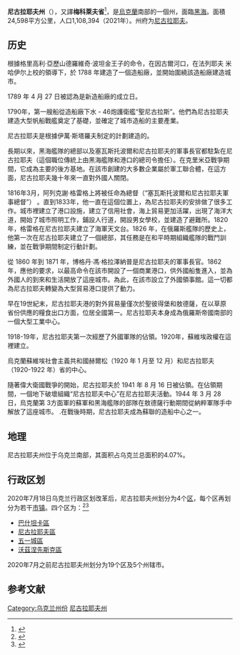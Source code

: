 {{Expand Ukrainian}}
{{NoteTA
|G1=地名
}}
{{Infobox settlement
| name                    =  尼古拉耶夫州
| native_name             = Миколаївська область
| native_name_lang        = uk
|settlement_type        = [[州_(烏克蘭)|州]]
| image_flag            = Flag of Mykolaiv Oblast.svg
| flag_size             = 115px
| image_shield          = Coat of Arms of Mykolaiv Oblast.svg
| shield_size           = 60px
| image_map             = Mykolaiv in Ukraine.svg

| subdivision_type        = 國家
| subdivision_name        = {{flag|Ukraine}}
| seat_type               = 州府
| seat                    = [[尼古拉耶夫_(尼古拉耶夫州)|尼古拉耶夫]] 

| governing_body        = {{link-uk|尼古拉耶夫州国家管理局|Миколаївська обласна державна адміністрація}}
| leader_title          = {{link-en|尼古拉耶夫州州長|Governor of Mykolaiv Oblast|州長}}
| leader_name           = [[維塔利·金|維塔利·金]]
| leader_title2         = {{link-en|尼古拉耶夫州拉达|Mykolaiv Oblast Council|州議會}}
| leader_name2          = 64席位
| leader_title3         = {{link-en|尼古拉耶夫州拉达|Mykolaiv Oblast Council|議會議長}}
| leader_name3          = {{link-uk|安娜·扎马济耶娃|Замазєєва Ганна Володимирівна}}

| area_rank             = 第14
| area_total_km2        = 24598
| population_as_of      = 2021
| population_rank       = 第18
| population            = {{decrease}} 1108394
| postal_code           = [[Ukrainian_postal_codes|54000-56999]]
| iso_code              = [[ISO_3166-2:UA|UA-48]]
| area_code             = [[Area_code#Ukraine|+380-51]]
| website               = [http://www.mykolayiv-oda.gov.ua www.mykolayiv-oda.gov.ua]<br />[http://www.kmu.gov.ua/control/en/publish/article?art_id=117132&cat_id=32596 www.kmu.gov.ua]
}}
'''尼古拉耶夫州'''（{{lang-uk|Миколаївська область|Mykolayivs'ka oblast'}}），又譯'''梅科萊夫省'''<ref>{{Cite web |title=梅科萊夫省(尼古拉耶夫省) - Mykolaivska Oblast (Nikolayev Oblast) |url=https://terms.naer.edu.tw/detail/3005701/?index=2 |access-date=2022-04-14 |work=terms.naer.edu.tw |archive-date=2022-05-04 |archive-url=https://web.archive.org/web/20220504020036/https://terms.naer.edu.tw/detail/3005701/?index=2 }}</ref>，是[[烏克蘭|烏克蘭]]南部的一個州，面臨[[黑海|黑海]]。面積24,598平方公里，人口1,108,394（2021年）。州府为[[尼古拉耶夫_(尼古拉耶夫州)|尼古拉耶夫]]。

== 历史 ==
根據格里高利·亞歷山德羅維奇·波坦金王子的命令，在因古爾河口，在法列耶夫 米哈伊尔上校的領導下，於 1788 年建造了一個造船廠，並開始圍繞該造船廠建造城市。

1789 年 4 月 27 日被認為是新造船廠的成立日。

1790年，第一艘船從造船廠下水 - 46炮護衛艦“聖尼古拉斯”。他們為尼古拉耶夫建造大型帆船戰艦奠定了基礎，並確定了城市造船的主要產業。

尼古拉耶夫是根據伊萬·斯塔羅夫制定的計劃建造的。

長期以來，黑海艦隊的總部以及塞瓦斯托波爾和尼古拉耶夫的軍事長官都駐紮在尼古拉耶夫（這個職位傳統上由黑海艦隊和港口的總司令擔任）。在克里米亞戰爭期間，它成為主要的後方基地。在該市創建的大多數企業屬於軍工聯合體，在這方面，尼古拉耶夫幾十年來一直對外國人關閉。

1816年3月，阿列克謝·格雷格上將被任命為總督（“塞瓦斯托波爾和尼古拉耶夫軍事總督”） 。直到1833年，他一直在這個位置上，為尼古拉耶夫的安排做了很多工作。城市裡建立了港口設施，建立了信用社會，海上貿易更加活躍，出現了海洋大道，開始了城市照明工作，鋪設人行道，開設男女學校，並建造了避難所。1820年，格雷格在尼古拉耶夫建立了海軍天文台。1826 年，在俄羅斯艦隊的歷史上，他第一次在尼古拉耶夫建立了一個總部，其任務是在和平時期組織艦隊的戰鬥訓練，並在戰爭期間制定行動計劃。

從 1860 年到 1871 年，博格丹·馮·格拉澤納普是尼古拉耶夫的軍事長官。1862年，應他的要求，以最高命令在該市開設了一個商業港口，供外國船隻進入，並為外國人的到來和生活開放了這座城市。為此，在該市設立了外國領事館。這一切都為尼古拉耶夫轉變為大型貿易港口提供了動力。

早在19世紀末，尼古拉耶夫港的對外貿易量僅次於聖彼得堡和敖德薩，在以草原省份供應的糧食出口方面，位居全國第一。尼古拉耶夫本身成為俄羅斯帝國南部的一個大型工業中心。

1918-19年，尼古拉耶夫第一次經歷了外國軍隊的佔領。1920年，蘇維埃政權在這裡建立。

烏克蘭蘇維埃社會主義共和國赫爾松（1920 年 1 月至 12 月）和尼古拉耶夫（1920-1922 年）省的中心。

隨著偉大衛國戰爭的開始，尼古拉耶夫於 1941 年 8 月 16 日被佔領。在佔領期間，一個地下破壞組織“尼古拉耶夫中心”在尼古拉耶夫活動。1944 年 3 月 28 日，烏克蘭第 3方面軍的蘇軍和黑海艦隊的部隊在敖德薩行動期間從納粹軍隊手中解放了這座城市。 .在戰後時期，尼古拉耶夫成為蘇聯的造船中心之一。

== 地理 ==
尼古拉耶夫州位于乌克兰南部，其面积占乌克兰总面积的4.07%。

== 行政区划 ==
{{Stack|[[File:Mykolaiv_Oblast_2020_subdivisions.jpg|thumb]]}}
2020年7月18日乌克兰行政区划改革后，尼古拉耶夫州划分为4个[[区_(乌克兰)|区]]，每个区再划分为若干[[烏克蘭市鎮|市镇]]。四个区为：<ref>{{Cite news|title=Про утворення та ліквідацію районів. Постанова Верховної Ради України № 807-ІХ.|url=http://www.golos.com.ua/article/333466|access-date=2020-10-03|date=2020-07-18|website=Голос України|language=uk|archive-date=2021-07-09|archive-url=https://web.archive.org/web/20210709121303/http://www.golos.com.ua/article/333466}}</ref><ref>{{cite web |title=Нові райони: карти + склад |url=https://www.minregion.gov.ua/press/news/novi-rajony-karty-sklad/ |publisher=Міністерство розвитку громад та територій України |language=uk |access-date=2022-06-11 |archive-date=2022-03-29 |archive-url=https://web.archive.org/web/20220329091154/https://www.minregion.gov.ua/press/news/novi-rajony-karty-sklad/ }}</ref>
* [[巴什坦卡區|巴什坦卡區]]
* [[尼古拉耶夫區|尼古拉耶夫區]]
* [[五一城區_(烏克蘭)|五一城區]]
* [[沃茲涅先斯克區|沃茲涅先斯克區]]

2020年7月之前尼古拉耶夫州划分为19个区及5个州辖市。

== 参考文献==
{{Reflist}}

{{Ukraine}}
{{Authority control}}

[[Category:乌克兰州份|Category:乌克兰州份]]
[[Category:尼古拉耶夫州|]]